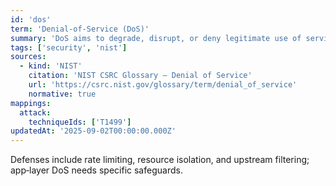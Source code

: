 ```yaml
---
id: 'dos'
term: 'Denial-of-Service (DoS)'
summary: 'DoS aims to degrade, disrupt, or deny legitimate use of services or resources by overwhelming or exploiting systems.'
tags: ['security', 'nist']
sources:
  - kind: 'NIST'
    citation: 'NIST CSRC Glossary — Denial of Service'
    url: 'https://csrc.nist.gov/glossary/term/denial_of_service'
    normative: true
mappings:
  attack:
    techniqueIds: ['T1499']
updatedAt: '2025-09-02T00:00:00.000Z'
---
```

Defenses include rate limiting, resource isolation, and upstream filtering; app‑layer DoS needs specific safeguards.
